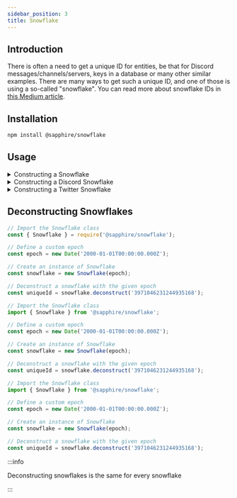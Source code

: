 ```yaml
---
sidebar_position: 3
title: Snowflake
---
```



## Introduction

There is often a need to get a unique ID for entities, be that for Discord messages/channels/servers, keys in a database
or many other similar examples. There are many ways to get such a unique ID, and one of those is using a so-called
"snowflake". You can read more about snowflake IDs in
[this Medium article](https://medium.com/better-programming/uuid-generation-snowflake-identifiers-unique-2aed8b1771bc).

## Installation

```bash npm2yarn2pnpm
npm install @sapphire/snowflake
```

## Usage

<details id="constructing">
<summary>Constructing a Snowflake</summary>
<Tabs groupId="language-choice">
<TabItem value="javascript" label="JavaScript" default>

```javascript
// Import the Snowflake class
const { Snowflake } = require('@sapphire/snowflake');

// Define a custom epoch
const epoch = new Date('2000-01-01T00:00:00.000Z');

// Create an instance of Snowflake
const snowflake = new Snowflake(epoch);

// Generate a snowflake with the given epoch
const uniqueId = snowflake.generate();
```

</TabItem>

<TabItem value="esm" label="ESM">

```javascript
// Import the Snowflake class
import { Snowflake } from '@sapphire/snowflake';

// Define a custom epoch
const epoch = new Date('2000-01-01T00:00:00.000Z');

// Create an instance of Snowflake
const snowflake = new Snowflake(epoch);

// Generate a snowflake with the given epoch
const uniqueId = snowflake.generate();
```

</TabItem>
<TabItem value="typescript" label="TypeScript">

```typescript
// Import the Snowflake class
import { Snowflake } from '@sapphire/snowflake';

// Define a custom epoch
const epoch = new Date('2000-01-01T00:00:00.000Z');

// Create an instance of Snowflake
const snowflake = new Snowflake(epoch);

// Generate a snowflake with the given epoch
const uniqueId = snowflake.generate();
```

</TabItem>
</Tabs>
</details>

<details id="constructing-discord">
<summary>Constructing a Discord Snowflake</summary>
<Tabs groupId="language-choice">
<TabItem value="javascript" label="JavaScript" default>

```javascript
// Import the Snowflake class
const { DiscordSnowflake } = require('@sapphire/snowflake');

// Create an instance of Snowflake
const discordSnowflake = new DiscordSnowflake();

// Generate a snowflake with Discord's epoch
const uniqueId = discordSnowflake.generate();

// Alternatively, you can use the method directly
const uniqueId = DiscordSnowflake.generate();
```

</TabItem>

<TabItem value="esm" label="ESM">

```javascript
// Import the Snowflake class
import { DiscordSnowflake } from '@sapphire/snowflake';

// Create an instance of Snowflake
const discordSnowflake = new DiscordSnowflake();

// Generate a snowflake with Discord's epoch
const uniqueId = discordSnowflake.generate();

// Alternatively, you can use the method directly
const uniqueId = DiscordSnowflake.generate();
```

</TabItem>
<TabItem value="typescript" label="TypeScript">

```typescript
// Import the Snowflake class
import { DiscordSnowflake } from '@sapphire/snowflake';

// Create an instance of Snowflake
const discordSnowflake = new DiscordSnowflake();

// Generate a snowflake with Discord's epoch
const uniqueId = discordSnowflake.generate();

// Alternatively, you can use the method directly
const uniqueId = DiscordSnowflake.generate();
```

</TabItem>
</Tabs>
</details>

<details id="constructing-twitter">
<summary>Constructing a Twitter Snowflake</summary>
<Tabs groupId="language-choice">
<TabItem value="javascript" label="JavaScript" default>

```javascript
// Import the Snowflake class
const { TwitterSnowflake } = require('@sapphire/snowflake');

// Create an instance of Snowflake
const twitterSnowflake = new TwitterSnowflake();

// Generate a snowflake with Twitter's epoch
const uniqueId = twitterSnowflake.generate();

// Alternatively, you can use the method directly
const uniqueId = TwitterSnowflake.generate();
```

</TabItem>

<TabItem value="esm" label="ESM">

```javascript
// Import the Snowflake class
import { TwitterSnowflake } from '@sapphire/snowflake';

// Create an instance of Snowflake
const twitterSnowflake = new TwitterSnowflake();

// Generate a snowflake with Twitter's epoch
const uniqueId = twitterSnowflake.generate();

// Alternatively, you can use the method directly
const uniqueId = TwitterSnowflake.generate();
```

</TabItem>
<TabItem value="typescript" label="TypeScript">

```typescript
// Import the Snowflake class
import { TwitterSnowflake } from '@sapphire/snowflake';

// Create an instance of Snowflake
const twitterSnowflake = new TwitterSnowflake();

// Generate a snowflake with Discord's epoch
const uniqueId = twitterSnowflake.generate();

// Alternatively, you can use the method directly
const uniqueId = TwitterSnowflake.generate();
```

</TabItem>
</Tabs>
</details>

## Deconstructing Snowflakes

<Tabs groupId="language-choice">
<TabItem value="javascript" label="JavaScript" default>

```javascript
// Import the Snowflake class
const { Snowflake } = require('@sapphire/snowflake');

// Define a custom epoch
const epoch = new Date('2000-01-01T00:00:00.000Z');

// Create an instance of Snowflake
const snowflake = new Snowflake(epoch);

// Deconstruct a snowflake with the given epoch
const uniqueId = snowflake.deconstruct('3971046231244935168');
```

</TabItem>
<TabItem value="esm" label="ESM">

```javascript
// Import the Snowflake class
import { Snowflake } from '@sapphire/snowflake';

// Define a custom epoch
const epoch = new Date('2000-01-01T00:00:00.000Z');

// Create an instance of Snowflake
const snowflake = new Snowflake(epoch);

// Deconstruct a snowflake with the given epoch
const uniqueId = snowflake.deconstruct('3971046231244935168');
```

</TabItem>
<TabItem value="typescript" label="TypeScript">

```typescript
// Import the Snowflake class
import { Snowflake } from '@sapphire/snowflake';

// Define a custom epoch
const epoch = new Date('2000-01-01T00:00:00.000Z');

// Create an instance of Snowflake
const snowflake = new Snowflake(epoch);

// Deconstruct a snowflake with the given epoch
const uniqueId = snowflake.deconstruct('3971046231244935168');
```

</TabItem>
</Tabs>

:::info

Deconstructing snowflakes is the same for every snowflake

:::
